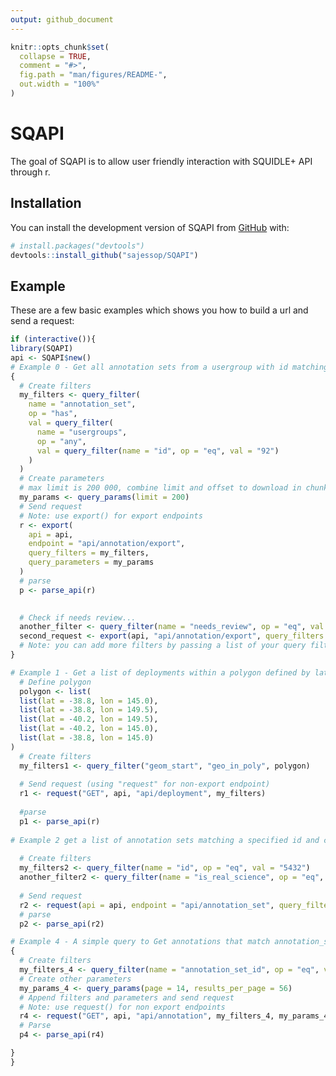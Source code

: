 ```yaml
---
output: github_document
---
```


<!-- README.md is generated from README.Rmd. Please edit that file -->

```r
knitr::opts_chunk$set(
  collapse = TRUE,
  comment = "#>",
  fig.path = "man/figures/README-",
  out.width = "100%"
)
```

# SQAPI

<!-- badges: start -->
<!-- badges: end -->

The goal of SQAPI is to allow user friendly interaction with SQUIDLE+ API through r.

## Installation

You can install the development version of SQAPI from [GitHub](https://github.com/) with:

``` r
# install.packages("devtools")
devtools::install_github("sajessop/SQAPI")
```

## Example

These are a few basic examples which shows you how to build a url and send a request:

```r
if (interactive()){
library(SQAPI)
api <- SQAPI$new()
# Example 0 - Get all annotation sets from a usergroup with id matching 92
{
  # Create filters
  my_filters <- query_filter(
    name = "annotation_set",
    op = "has",
    val = query_filter(
      name = "usergroups",
      op = "any",
      val = query_filter(name = "id", op = "eq", val = "92")
    )
  )
  # Create parameters
  # max limit is 200 000, combine limit and offset to download in chunks
  my_params <- query_params(limit = 200)
  # Send request
  # Note: use export() for export endpoints
  r <- export(
    api = api,
    endpoint = "api/annotation/export",
    query_filters = my_filters,
    query_parameters = my_params
  )
  # parse
  p <- parse_api(r)

  
  # Check if needs review...
  another_filter <- query_filter(name = "needs_review", op = "eq", val = "True")
  second_request <- export(api, "api/annotation/export", query_filters = list(my_filters, another_filter), query_parameters = my_params)
  # Note: you can add more filters by passing a list of your query filters
}

# Example 1 - Get a list of deployments within a polygon defined by lat long coords
  # Define polygon
  polygon <- list(
  list(lat = -38.8, lon = 145.0),
  list(lat = -38.8, lon = 149.5),
  list(lat = -40.2, lon = 149.5),
  list(lat = -40.2, lon = 145.0),
  list(lat = -38.8, lon = 145.0)
)
  # Create filters
  my_filters1 <- query_filter("geom_start", "geo_in_poly", polygon)
  
  # Send request (using "request" for non-export endpoint)
  r1 <- request("GET", api, "api/deployment", my_filters)
  
  #parse
  p1 <- parse_api(r)
  
# Example 2 get a list of annotation sets matching a specified id and check if they are real science
  
  # Create filters
  my_filters2 <- query_filter(name = "id", op = "eq", val = "5432")
  another_filter2 <- query_filter(name = "is_real_science", op = "eq", val = "true")
  
  # Send request
  r2 <- request(api = api, endpoint = "api/annotation_set", query_filters = list(my_filters2,another_filter2), verb = "GET")
  # parse
  p2 <- parse_api(r2)

# Example 4 - A simple query to Get annotations that match annotation_set_id = 5432 and specify pagination parameters
{
  # Create filters
  my_filters_4 <- query_filter(name = "annotation_set_id", op = "eq", val = "5432")
  # Create other parameters
  my_params_4 <- query_params(page = 14, results_per_page = 56)
  # Append filters and parameters and send request
  # Note: use request() for non export endpoints
  r4 <- request("GET", api, "api/annotation", my_filters_4, my_params_4)
  # Parse
  p4 <- parse_api(r4)

}
}
```




